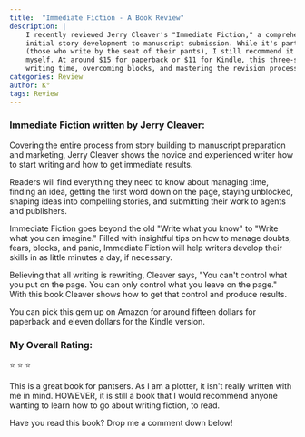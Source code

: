 ```yaml
---
title:  "Immediate Fiction - A Book Review"
description: |
    I recently reviewed Jerry Cleaver's "Immediate Fiction," a comprehensive writing guide that covers everything from
    initial story development to manuscript submission. While it's particularly valuable for pantser-style writers
    (those who write by the seat of their pants), I still recommend it to all fiction writers despite being a plotter
    myself. At around $15 for paperback or $11 for Kindle, this three-star book offers useful insights into managing
    writing time, overcoming blocks, and mastering the revision process with its "Write what you can imagine" approach.
categories: Review
author: K°
tags: Review
---
```


<LightboxImage src="/src/assets/images/thewriteplace.rocks/blog/IFJC.png" alt="Immediate Fiction cover image" />

### Immediate Fiction written by Jerry Cleaver:
Covering the entire process from story building to manuscript preparation and marketing, Jerry Cleaver shows the novice and experienced writer how to start writing and how to get immediate results.

Readers will find everything they need to know about managing time, finding an idea, getting the first word down on the page, staying unblocked, shaping ideas into compelling stories, and submitting their work to agents and publishers.

Immediate Fiction goes beyond the old "Write what you know" to "Write what you can imagine." Filled with insightful tips on how to manage doubts, fears, blocks, and panic, Immediate Fiction will help writers develop their skills in as little minutes a day, if necessary.

Believing that all writing is rewriting, Cleaver says, "You can't control what you put on the page. You can only control what you leave on the page." With this book Cleaver shows how to get that control and produce results.

You can pick this gem up on Amazon for around fifteen dollars for paperback and eleven dollars for the Kindle version.

### My Overall Rating:
⭐ ⭐ ⭐

This is a great book for pantsers. As I am a plotter, it isn't really written with me in mind. HOWEVER, it is still a book that I would recommend anyone wanting to learn how to go about writing fiction, to read.

Have you read this book?
Drop me a comment down below!

